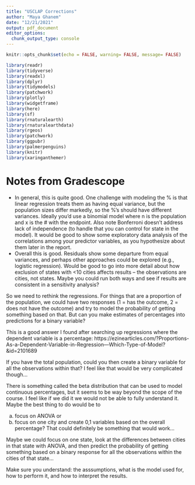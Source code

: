 ```yaml
---
title: "USCLAP Corrections"
author: "Maya Ghanem"
date: "12/21/2021"
output: pdf_document
editor_options: 
  chunk_output_type: console
---
```


```r
knitr::opts_chunk$set(echo = FALSE, warning= FALSE, message= FALSE)
```

```r
library(readr)
library(tidyverse)
library(readxl)
library(dplyr)
library(tidymodels)
library(patchwork)
library(plotly)
library(widgetframe)
library(here)
library(sf)
library(rnaturalearth)
library(rnaturalearthdata)
library(rgeos)
library(patchwork)
library(ggpubr)
library(palmerpenguins)
library(knitr)
library(xaringanthemer)
```

# Notes from Gradescope

- In general, this is quite good. One challenge with modeling the % is that linear regression treats them as having equal variance, but the population sizes differ markedly, so the %'s should have different variances. Ideally you'd use a binomial model where n is the  population and x is the # with the endpoint. Also note Bonferroni doesn't address lack of independence (to handle that you can control for state in the model). It would be good to show some exploratory data analysis of the correlations among your predictor variables, as you hypothesize about them later in the report.
- Overall this is good. Residuals show some departure from equal variances, and perhaps other approaches could be explored (e.g., logistic regression).  Would be good to go into more detail about how exclusion of states with <10 cities affects results -- the observations are cities, not states.  Maybe you could run both ways and see if results are consistent in a sensitivity analysis?

So we need to rethink the regressions. For things that are a proportion of the population, we could have two responses (1 = has the outcome, 2 = does not have the outcome) and try to model the probability of getting something based on that. But can you make estimates of percentages into predictions for a binary variable? 

This is a good answer I found after searching up regressions where the dependent variable is a percentage: https://ezinearticles.com/?Proportions-As-a-Dependent-Variable-in-Regression---Which-Type-of-Model?&id=2101689 

If you have the total population, could you then create a binary variable for all the observations within that? I feel like that would be very complicated though... 

There is something called the beta distribution that can be used to model continuous percentages, but it seems to be way beyond the scope of the course. I feel like if we did it we would not be able to fully understand it. Maybe the best thing to do would be to 

a) focus on ANOVA or
b) focus on one city and create 0,1 variables based on the overall percentage? That could definitely be something that would work...

Maybe we could focus on one state, look at the differences between cities in that state with ANOVA, and then predict the probability of getting something based on a binary response for all the observations within the cities of that state...

Make sure you understand: the asssumptions, what is the model used for, how to perform it, and how to interpret the results.
